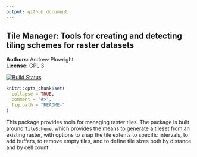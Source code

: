 ```yaml
---
output: github_document
---
```


<!-- README.md is generated from README.Rmd. Please edit that file -->

Tile Manager: Tools for creating and detecting tiling schemes for raster datasets
---------------

**Authors:** Andrew Plowright<br/>
**License:** GPL 3

[![Build Status](https://travis-ci.org/AndyPL22/TileManager.svg?branch=master)](https://travis-ci.org/AndyPL22/TileManager)

```r
knitr::opts_chunk$set(
  collapse = TRUE,
  comment = "#>",
  fig.path = "README-"
)
```

This package provides tools for managing raster tiles. The package is built around `TileScheme`, which provides the means
to generate a tileset from an existing raster, with options to snap the tile extents to specific intervals, to add buffers,
to remove empty tiles, and to define tile sizes both by distance and by cell count.
